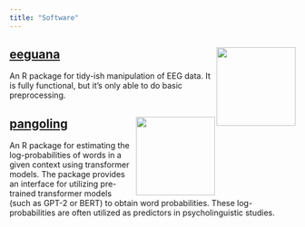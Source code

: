 ```yaml
---
title: "Software"
---
```


## [eeguana](https://bruno.nicenboim.me/eeguana/) <a href="http://bruno.nicenboim.me/eeguana/"><img src="http://bruno.nicenboim.me/eeguana/reference/figures/logo.png" align="right" height="139" /></a>

An R package for tidy-ish manipulation of EEG data. It is fully functional, but it's only able to do basic preprocessing. 


## [pangoling](https://bruno.nicenboim.me/pangoling/) <a href="http://bruno.nicenboim.me/pangoling/"><img src="http://bruno.nicenboim.me/pangoling/reference/figures/logo.png" align="right" height="139" /></a>

An R package for estimating the log-probabilities of words in a given context using transformer models. The package provides an interface for utilizing pre-trained transformer models (such as GPT-2 or BERT) to obtain word probabilities. These log-probabilities are often utilized as predictors in psycholinguistic studies.

